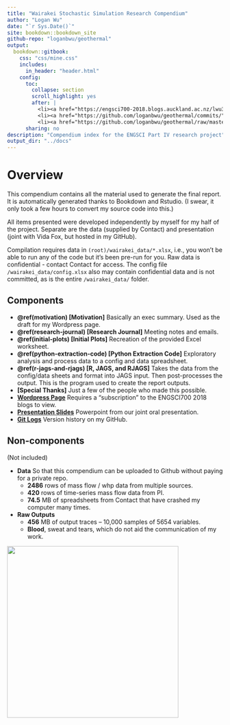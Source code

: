 ```yaml
--- 
title: "Wairakei Stochastic Simulation Research Compendium"
author: "Logan Wu"
date: "`r Sys.Date()`"
site: bookdown::bookdown_site
github-repo: "loganbwu/geothermal"
output:
  bookdown::gitbook:
    css: "css/mine.css"
    includes:
      in_header: "header.html"
    config:
      toc:
        collapse: section
        scroll_highlight: yes
        after: |
          <li><a href="https://engsci700-2018.blogs.auckland.ac.nz/lwu308-logan-wu/">Wordpress Page</a></li>
          <li><a href="https://github.com/loganbwu/geothermal/commits/">Git Logs</a></li>
          <li><a href="https://github.com/loganbwu/geothermal/raw/master/Presentation.pptx">Presentation Slides</a></li>
      sharing: no
description: "Compendium index for the ENGSCI Part IV research project"
output_dir: "../docs"
---
```


# Overview {-}

This compendium contains all the material used to generate the final report. It is automatically generated thanks to Bookdown and Rstudio. (I swear, it only took a few hours to convert my source code into this.)

All items presented were developed independently by myself for my half of the project. Separate are the data (supplied by Contact) and presentation (joint with Vida Fox, but hosted in my GitHub).

Compilation requires data in `(root)/wairakei_data/*.xlsx`, i.e., you won't be able to run any of the code but it's been pre-run for you. Raw data is confidential - contact Contact for access. The config file `/wairakei_data/config.xlsx` also may contain confidential data and is not committed, as is the entire `/wairakei_data/` folder.

## Components {-}

- **\@ref(motivation) [Motivation]** Basically an exec summary. Used as the draft for my Wordpress page.
- **\@ref(research-journal) [Research Journal]** Meeting notes and emails.
- **\@ref(initial-plots) [Initial Plots]** Recreation of the provided Excel worksheet.
- **\@ref(python-extraction-code) [Python Extraction Code]** Exploratory analysis and process data to a config and data spreadsheet.
- **\@ref(r-jags-and-rjags) [R, JAGS, and RJAGS]** Takes the data from the config/data sheets and format into JAGS input. Then post-processes the output. This is the program used to create the report outputs.
- **[Special Thanks]** Just a few of the people who made this possible.
- [**Wordpress Page**](https://engsci700-2018.blogs.auckland.ac.nz/lwu308-logan-wu/) Requires a "subscription" to the ENGSCI700 2018 blogs to view.
- [**Presentation Slides**](https://github.com/loganbwu/geothermal/raw/master/Presentation.pptx) Powerpoint from our joint oral presentation.
- [**Git Logs**](https://github.com/loganbwu/geothermal/commits/) Version history on my GitHub.

## Non-components {-}

(Not included)

- **Data** So that this compendium can be uploaded to Github without paying for a private repo.
    + **2486** rows of mass flow / whp data from multiple sources.
    + **420** rows of time-series mass flow data from PI.
    + **74.5** MB of spreadsheets from Contact that have crashed my computer many times.
- **Raw Outputs**
    + **456** MB of output traces -- 10,000 samples of 5654 variables.
    + **Blood**, sweat and tears, which do not aid the communication of my work.

![](media/network_diagram_sans.png){width=400px}
